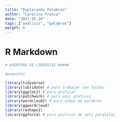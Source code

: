 ```yaml
---
title: "Explorando Palabras"
author: "Carolina Franco"
date: "2021-01-26"
tags: ["análisis", "palabras"]
weight: 6
---
```



# R Markdown
```r

# APERTURA DE LIBRERIAS #####

#paquetes

library(tidyverse)
library(lubridate) # para trabajar con fechas
library(ggplot2) # para graficar
library(patchwork) # para unir graficos
library(wordcloud2) # para nubes de palabras
library(ggwordcloud)
library(reshape2)
library(ggforce) # para graficos de sets paralelos

```

